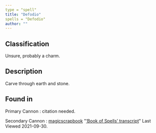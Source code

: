 ```yaml
---
type = "spell"
title: "Defodio"
spells = "Defodio"
author: ""
---
```


## Classification

Unsure, probably a charm.

## Description

Carve through earth and stone.

## Found in

Primary Cannon
:   citation needed.

Secondary Cannon
:   [magicscrapbook](https://magicscrapbook.tumblr.com/)
    "[‘Book of Spells’ transcript](https://magicscrapbook.tumblr.com/post/162085200042/book-of-spells-transcript)"
    Last Viewed 2021-09-30.
